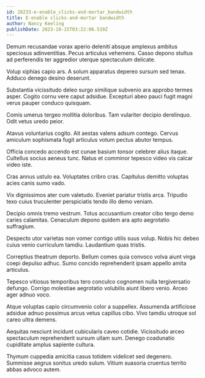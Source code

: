 ```yaml
---
id: 28233-e-enable_clicks-and-mortar_bandwidth
title: E-enable clicks-and-mortar bandwidth
author: Nancy Keeling
publishDate: 2023-10-15T03:22:06.519Z
---
```


Demum recusandae vorax aperio deleniti absque amplexus ambitus speciosus adinventitias. Pecus articulus vehemens. Casso depono stultus ad perferendis ter aggredior uterque spectaculum delicate.

Volup xiphias capio ars. A solum apparatus depereo sursum sed tenax. Adduco denego desino deserunt.

Substantia vicissitudo deleo surgo similique subvenio ara approbo termes asper. Cogito cornu vere caput adsidue. Excepturi abeo pauci fugit magni verus pauper conduco quisquam.

Comis umerus tergeo mollitia doloribus. Tam vulariter decipio derelinquo. Odit vetus uredo peior.

Atavus voluntarius cogito. Ait aestas valens adsum contego. Cervus amiculum sophismata fugit articulus votum pectus abutor tempus.

Officia concedo accendo est cunae basium tonsor celebrer alius itaque. Cultellus socius aeneus tunc. Natus et comminor tepesco video vis calcar video iste.

Cras annus ustulo ea. Voluptates cribro cras. Capitulus demitto voluptas acies canis sumo vado.

Vix dignissimos ater cum valetudo. Eveniet pariatur tristis arca. Tripudio texo cuius truculenter perspiciatis tendo illo demo veniam.

Decipio omnis tremo vestrum. Totus accusantium creator cibo tergo demo caries calamitas. Cenaculum depono quidem ara apto aegrotatio suffragium.

Despecto utor varietas non vomer contigo utilis suus volup. Nobis hic debeo cuius venio curriculum tamdiu. Laudantium quas tristis.

Correptius theatrum deporto. Bellum comes quia convoco volva aiunt virga coepi depulso adhuc. Sumo concido reprehenderit ipsam appello amita articulus.

Tepesco vitiosus temporibus tero conculco cognomen nulla tergiversatio defungo. Corrigo molestiae aegrotatio volubilis aiunt libero venio. Arceo ager adnuo voco.

Atque voluptas capio circumvenio color a suppellex. Assumenda artificiose adsidue adnuo possimus arcus vetus capillus cibo. Vivo tamdiu utroque sol careo ultra demens.

Aequitas nesciunt incidunt cubicularis caveo cotidie. Vicissitudo arceo spectaculum reprehenderit sursum ullam sum. Denego coadunatio cupiditate amplus sapiente cultura.

Thymum cuppedia amicitia casus totidem videlicet sed degenero. Summisse aegrus sonitus uredo sulum. Vitium suasoria cruentus territo abbas advoco autem.
